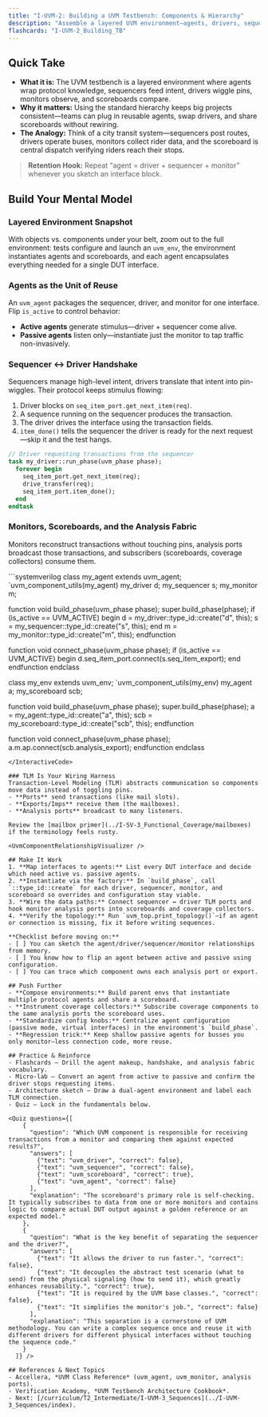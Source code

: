 ```yaml
---
title: "I-UVM-2: Building a UVM Testbench: Components & Hierarchy"
description: "Assemble a layered UVM environment—agents, drivers, sequencers, monitors, and scoreboards—and know how data flows between them."
flashcards: "I-UVM-2_Building_TB"
---
```



## Quick Take
- **What it is:** The UVM testbench is a layered environment where agents wrap protocol knowledge, sequencers feed intent, drivers wiggle pins, monitors observe, and scoreboards compare.
- **Why it matters:** Using the standard hierarchy keeps big projects consistent—teams can plug in reusable agents, swap drivers, and share scoreboards without rewiring.
- **The Analogy:** Think of a city transit system—sequencers post routes, drivers operate buses, monitors collect rider data, and the scoreboard is central dispatch verifying riders reach their stops.

> **Retention Hook:** Repeat “agent = driver + sequencer + monitor” whenever you sketch an interface block.

## Build Your Mental Model
### Layered Environment Snapshot
With objects vs. components under your belt, zoom out to the full environment: tests configure and launch an `uvm_env`, the environment instantiates agents and scoreboards, and each agent encapsulates everything needed for a single DUT interface.

<div className="flex justify-center items-center my-8 p-4 border rounded-lg shadow-sm bg-white">
  <AnimatedUvmTestbenchDiagram />
</div>

### Agents as the Unit of Reuse
An `uvm_agent` packages the sequencer, driver, and monitor for one interface. Flip `is_active` to control behavior:
- **Active agents** generate stimulus—driver + sequencer come alive.
- **Passive agents** listen only—instantiate just the monitor to tap traffic non-invasively.

### Sequencer ↔ Driver Handshake
Sequencers manage high-level intent, drivers translate that intent into pin-wiggles. Their protocol keeps stimulus flowing:
1. Driver blocks on `seq_item_port.get_next_item(req)`.
2. A sequence running on the sequencer produces the transaction.
3. The driver drives the interface using the transaction fields.
4. `item_done()` tells the sequencer the driver is ready for the next request—skip it and the test hangs.

```systemverilog
// Driver requesting transactions from the sequencer
task my_driver::run_phase(uvm_phase phase);
  forever begin
    seq_item_port.get_next_item(req);
    drive_transfer(req);
    seq_item_port.item_done();
  end
endtask
```

### Monitors, Scoreboards, and the Analysis Fabric
Monitors reconstruct transactions without touching pins, analysis ports broadcast those transactions, and subscribers (scoreboards, coverage collectors) consume them.

<InteractiveCode>
```systemverilog
class my_agent extends uvm_agent;
  `uvm_component_utils(my_agent)
  my_driver d;
  my_sequencer s;
  my_monitor m;

  function void build_phase(uvm_phase phase);
    super.build_phase(phase);
    if (is_active == UVM_ACTIVE) begin
      d = my_driver::type_id::create("d", this);
      s = my_sequencer::type_id::create("s", this);
    end
    m = my_monitor::type_id::create("m", this);
  endfunction

  function void connect_phase(uvm_phase phase);
    if (is_active == UVM_ACTIVE) begin
      d.seq_item_port.connect(s.seq_item_export);
    end
  endfunction
endclass

class my_env extends uvm_env;
  `uvm_component_utils(my_env)
  my_agent a;
  my_scoreboard scb;

  function void build_phase(uvm_phase phase);
    super.build_phase(phase);
    a = my_agent::type_id::create("a", this);
    scb = my_scoreboard::type_id::create("scb", this);
  endfunction

  function void connect_phase(uvm_phase phase);
    a.m.ap.connect(scb.analysis_export);
  endfunction
endclass
```
</InteractiveCode>

### TLM Is Your Wiring Harness
Transaction-Level Modeling (TLM) abstracts communication so components move data instead of toggling pins.
- **Ports** send transactions (like mail slots).
- **Exports/Imps** receive them (the mailboxes).
- **Analysis ports** broadcast to many listeners.

Review the [mailbox primer](../I-SV-3_Functional_Coverage/mailboxes) if the terminology feels rusty.

<UvmComponentRelationshipVisualizer />

## Make It Work
1. **Map interfaces to agents:** List every DUT interface and decide which need active vs. passive agents.
2. **Instantiate via the factory:** In `build_phase`, call `::type_id::create` for each driver, sequencer, monitor, and scoreboard so overrides and configuration stay viable.
3. **Wire the data paths:** Connect sequencer ↔ driver TLM ports and hook monitor analysis ports into scoreboards and coverage collectors.
4. **Verify the topology:** Run `uvm_top.print_topology()`—if an agent or connection is missing, fix it before writing sequences.

**Checklist before moving on:**
- [ ] You can sketch the agent/driver/sequencer/monitor relationships from memory.
- [ ] You know how to flip an agent between active and passive using configuration.
- [ ] You can trace which component owns each analysis port or export.

## Push Further
- **Compose environments:** Build parent envs that instantiate multiple protocol agents and share a scoreboard.
- **Instrument coverage collectors:** Subscribe coverage components to the same analysis ports the scoreboard uses.
- **Standardize config knobs:** Centralize agent configuration (passive mode, virtual interfaces) in the environment's `build_phase`.
- **Regression trick:** Keep shallow passive agents for busses you only monitor—less connection code, more reuse.

## Practice & Reinforce
- Flashcards – Drill the agent makeup, handshake, and analysis fabric vocabulary.
- Micro-lab – Convert an agent from active to passive and confirm the driver stops requesting items.
- Architecture sketch – Draw a dual-agent environment and label each TLM connection.
- Quiz – Lock in the fundamentals below.

<Quiz questions={[
    {
      "question": "Which UVM component is responsible for receiving transactions from a monitor and comparing them against expected results?",
      "answers": [
        {"text": "uvm_driver", "correct": false},
        {"text": "uvm_sequencer", "correct": false},
        {"text": "uvm_scoreboard", "correct": true},
        {"text": "uvm_agent", "correct": false}
      ],
      "explanation": "The scoreboard's primary role is self-checking. It typically subscribes to data from one or more monitors and contains logic to compare actual DUT output against a golden reference or an expected model."
    },
    {
      "question": "What is the key benefit of separating the sequencer and the driver?",
      "answers": [
        {"text": "It allows the driver to run faster.", "correct": false},
        {"text": "It decouples the abstract test scenario (what to send) from the physical signaling (how to send it), which greatly enhances reusability.", "correct": true},
        {"text": "It is required by the UVM base classes.", "correct": false},
        {"text": "It simplifies the monitor's job.", "correct": false}
      ],
      "explanation": "This separation is a cornerstone of UVM methodology. You can write a complex sequence once and reuse it with different drivers for different physical interfaces without touching the sequence code."
    }
  ]} />

## References & Next Topics
- Accellera, *UVM Class Reference* (uvm_agent, uvm_monitor, analysis ports).
- Verification Academy, *UVM Testbench Architecture Cookbook*.
- Next: [/curriculum/T2_Intermediate/I-UVM-3_Sequences](../I-UVM-3_Sequences/index).
